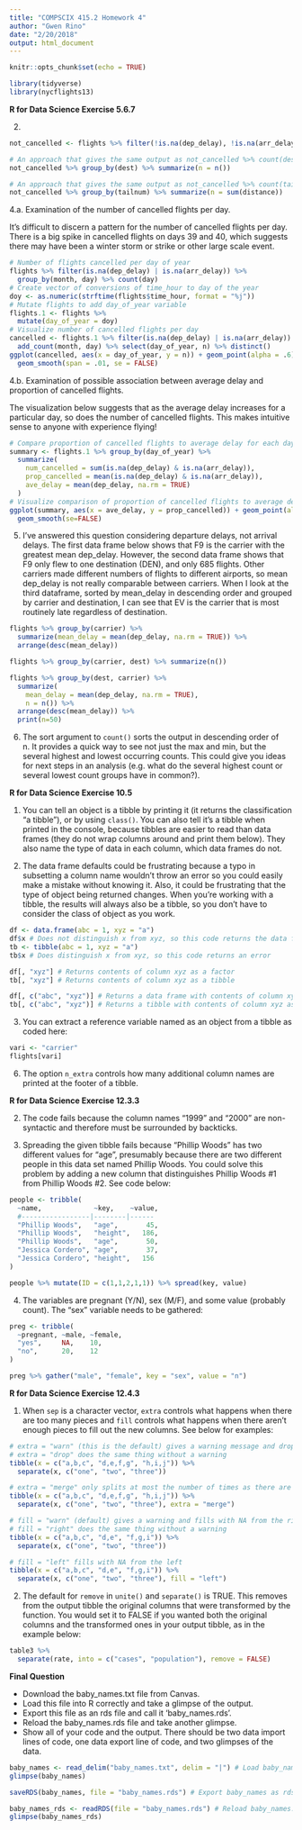 ```yaml
---
title: "COMPSCIX 415.2 Homework 4"
author: "Gwen Rino"
date: "2/20/2018"
output: html_document
---
```


```r
knitr::opts_chunk$set(echo = TRUE)
```
```r
library(tidyverse)
library(nycflights13)
```

**R for Data Science Exercise 5.6.7**

2. 
```r
not_cancelled <- flights %>% filter(!is.na(dep_delay), !is.na(arr_delay))

# An approach that gives the same output as not_cancelled %>% count(dest)
not_cancelled %>% group_by(dest) %>% summarize(n = n()) 

# An approach that gives the same output as not_cancelled %>% count(tailnum, wt = distance)
not_cancelled %>% group_by(tailnum) %>% summarize(n = sum(distance))
```

4.a. Examination of the number of cancelled flights per day.

It's difficult to discern a pattern for the number of cancelled flights per day. There is a big spike in cancelled flights on days 39 and 40, which suggests there may have been a winter storm or strike or other large scale event.

```r
# Number of flights cancelled per day of year
flights %>% filter(is.na(dep_delay) | is.na(arr_delay)) %>%
  group_by(month, day) %>% count(day)
# Create vector of conversions of time_hour to day of the year
doy <- as.numeric(strftime(flights$time_hour, format = "%j"))
# Mutate flights to add day_of_year variable
flights.1 <- flights %>%
  mutate(day_of_year = doy) 
# Visualize number of cancelled flights per day
cancelled <- flights.1 %>% filter(is.na(dep_delay) | is.na(arr_delay)) %>%
  add_count(month, day) %>% select(day_of_year, n) %>% distinct()
ggplot(cancelled, aes(x = day_of_year, y = n)) + geom_point(alpha = .6) + 
  geom_smooth(span = .01, se = FALSE)
```

4.b. Examination of possible association between average delay and proportion of cancelled flights.

The visualization below suggests that as the average delay increases for a particular day, so does the number of cancelled flights. This makes intuitive sense to anyone with experience flying!
```r
# Compare proportion of cancelled flights to average delay for each day
summary <- flights.1 %>% group_by(day_of_year) %>%
  summarize(
    num_cancelled = sum(is.na(dep_delay) & is.na(arr_delay)),
    prop_cancelled = mean(is.na(dep_delay) & is.na(arr_delay)),
    ave_delay = mean(dep_delay, na.rm = TRUE)
  )
# Visualize comparison of proportion of cancelled flights to average delay
ggplot(summary, aes(x = ave_delay, y = prop_cancelled)) + geom_point(alpha = .6) + 
  geom_smooth(se=FALSE)
```

5. I've answered this question considering departure delays, not arrival delays. The first data frame below shows that F9 is the carrier with the greatest mean dep_delay. However, the second data frame shows that F9 only flew to one destination (DEN), and only 685 flights. Other carriers made different numbers of flights to different airports, so mean dep_delay is not really comparable between carriers. When I look at the third dataframe, sorted by mean_delay in descending order and grouped by carrier and destination, I can see that EV is the carrier that is most routinely late regardless of destination.

```r
flights %>% group_by(carrier) %>% 
  summarize(mean_delay = mean(dep_delay, na.rm = TRUE)) %>%
  arrange(desc(mean_delay))

flights %>% group_by(carrier, dest) %>% summarize(n())

flights %>% group_by(dest, carrier) %>% 
  summarize(
    mean_delay = mean(dep_delay, na.rm = TRUE),
    n = n()) %>%
  arrange(desc(mean_delay)) %>% 
  print(n=50)
```

6. The sort argument to `count()` sorts the output in descending order of n. It provides a quick way to see not just the max and min, but the several highest and lowest occurring counts. This could give you ideas for next steps in an analysis (e.g. what do the several highest count or several lowest count groups have in common?).

**R for Data Science Exercise 10.5**

1. You can tell an object is a tibble by printing it (it returns the classification "a tibble"), or by using `class()`. You can also tell it's a tibble when printed in the console, because tibbles are easier to read than data frames (they do not wrap columns around and print them below). They also name the type of data in each column, which data frames do not.

2. The data frame defaults could be frustrating because a typo in subsetting a column name wouldn't throw an error so you could easily make a mistake without knowing it. Also, it could be frustrating that the type of object being returned changes. When you're working with a tibble, the results will always also be a tibble, so you don't have to consider the class of object as you work.

```r
df <- data.frame(abc = 1, xyz = "a")
df$x # Does not distinguish x from xyz, so this code returns the data from column xyz
tb <- tibble(abc = 1, xyz = "a")
tb$x # Does distinguish x from xyz, so this code returns an error
```

```r
df[, "xyz"] # Returns contents of column xyz as a factor
tb[, "xyz"] # Returns contents of column xyz as a tibble
```

```r
df[, c("abc", "xyz")] # Returns a data frame with contents of column xyz as a factor
tb[, c("abc", "xyz")] # Returns a tibble with contents of column xyz as a character
```

3. You can extract a reference variable named as an object from a tibble as coded here:
```r
vari <- "carrier"
flights[vari]
```

6. The option `n_extra` controls how many additional column names are printed at the footer of a tibble.

**R for Data Science Exercise 12.3.3**

2. The code fails because the column names "1999" and "2000" are non-syntactic and therefore must be surrounded by backticks.

3. Spreading the given tibble fails because "Phillip Woods" has two different values for "age", presumably because there are two different people in this data set named Phillip Woods. You could solve this problem by adding a new column that distinguishes Phillip Woods #1 from Phillip Woods #2. See code below:

```r
people <- tribble(
  ~name,             ~key,    ~value,
  #-----------------|--------|------
  "Phillip Woods",   "age",       45,
  "Phillip Woods",   "height",   186,
  "Phillip Woods",   "age",       50,
  "Jessica Cordero", "age",       37,
  "Jessica Cordero", "height",   156
)

people %>% mutate(ID = c(1,1,2,1,1)) %>% spread(key, value)
```

4. The variables are pregnant (Y/N), sex (M/F), and some value (probably count). The "sex" variable needs to be gathered: 

```r
preg <- tribble(
  ~pregnant, ~male, ~female,
  "yes",     NA,    10,
  "no",      20,    12
)

preg %>% gather("male", "female", key = "sex", value = "n")
```

**R for Data Science Exercise 12.4.3**

1. When `sep` is a character vector, `extra` controls what happens when there are too many pieces and `fill` controls what happens when there aren't enough pieces to fill out the new columns. See below for examples:

```r
# extra = "warn" (this is the default) gives a warning message and drops extra values
# extra = "drop" does the same thing without a warning
tibble(x = c("a,b,c", "d,e,f,g", "h,i,j")) %>% 
  separate(x, c("one", "two", "three"))

# extra = "merge" only splits at most the number of times as there are new columns and puts whatever is left over into the last column
tibble(x = c("a,b,c", "d,e,f,g", "h,i,j")) %>% 
  separate(x, c("one", "two", "three"), extra = "merge")

# fill = "warn" (default) gives a warning and fills with NA from the right
# fill = "right" does the same thing without a warning
tibble(x = c("a,b,c", "d,e", "f,g,i")) %>% 
  separate(x, c("one", "two", "three"))

# fill = "left" fills with NA from the left
tibble(x = c("a,b,c", "d,e", "f,g,i")) %>% 
  separate(x, c("one", "two", "three"), fill = "left")
```

2. The default for `remove` in `unite()` and `separate()` is TRUE. This removes from the output tibble the original columns that were transformed by the function. You would set it to FALSE if you wanted both the original columns and the transformed ones in your output tibble, as in the example below:

```r
table3 %>% 
  separate(rate, into = c("cases", "population"), remove = FALSE)
```

**Final Question**

- Download the baby_names.txt file from Canvas.
- Load this file into R correctly and take a glimpse of the output.
- Export this file as an rds file and call it ‘baby_names.rds’.
- Reload the baby_names.rds file and take another glimpse.
- Show all of your code and the output. There should be two data import lines of code, one data export line of code, and two glimpses of the data.

```r
baby_names <- read_delim("baby_names.txt", delim = "|") # Load baby_names.txt
glimpse(baby_names)

saveRDS(baby_names, file = "baby_names.rds") # Export baby_names as rds file

baby_names_rds <- readRDS(file = "baby_names.rds") # Reload baby_names.rds
glimpse(baby_names_rds)
```

